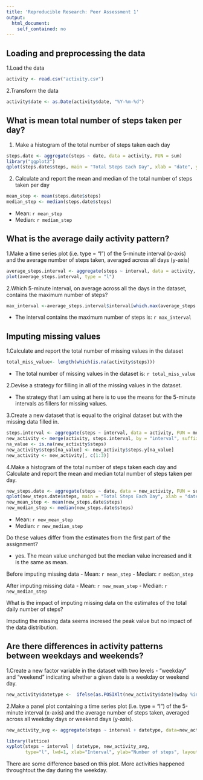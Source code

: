 ```yaml
---
title: 'Reproducible Research: Peer Assessment 1'
output:
  html_document:
    self_contained: no
---
```


## Loading and preprocessing the data

1.Load the data 
```r
activity <- read.csv("activity.csv")
```

2.Transform the data 
```r
activity$date <- as.Date(activity$date, "%Y-%m-%d")
```

## What is mean total number of steps taken per day?


1. Make a histogram of the total number of steps taken each day
```r
steps.date <- aggregate(steps ~ date, data = activity, FUN = sum)
library("ggplot2")
qplot(steps.date$steps, main = "Total Steps Each Day", xlab = "date", ylab = "steps")
```

2. Calculate and report the mean and median of the total number of steps taken per day
```r
mean_step <- mean(steps.date$steps)
median_step <- median(steps.date$steps)
```
- Mean: `r mean_step`
- Median: `r median_step`

## What is the average daily activity pattern?

1.Make a time series plot (i.e. type = "l") of the 5-minute interval (x-axis) and the average number of steps taken, averaged across all days (y-axis)
```r
average_steps.interval <- aggregate(steps ~ interval, data = activity, FUN = mean)
plot(average_steps.interval, type = "l")
```

2.Which 5-minute interval, on average across all the days in the dataset, contains the maximum number of steps?
```r
max_interval <-average_steps.interval$interval[which.max(average_steps.interval$steps)]
```

- The interval contains the maximum number of steps is: `r max_interval`

## Imputing missing values

1.Calculate and report the total number of missing values in the dataset 

```r
total_miss_value<- length(which(is.na(activity$steps)))
```

- The total number of missing values in the dataset is: `r total_miss_value` 

2.Devise a strategy for filling in all of the missing values in the dataset.
      
- The strategy that I am using at here is to use the means for the 5-minute intervals as fillers for missing values.

3.Create a new dataset that is equal to the original dataset but with the missing data filled in.
```r
steps.interval <- aggregate(steps ~ interval, data = activity, FUN = mean)
new_activity <- merge(activity, steps.interval, by = "interval", suffixes = c("", ".y"))
na_value <- is.na(new_activity$steps)
new_activity$steps[na_value] <- new_activity$steps.y[na_value]
new_activity <- new_activity[, c(1:3)]
```


4.Make a histogram of the total number of steps taken each day and Calculate and report the mean and median total number of steps taken per day.

```r
new_steps.date <- aggregate(steps ~ date, data = new_activity, FUN = sum)
qplot(new_steps.date$steps, main = "Total Steps Each Day", xlab = "date", ylab = "steps")
new_mean_step <- mean(new_steps.date$steps)
new_median_step <- median(new_steps.date$steps)
```
- Mean: `r new_mean_step`
- Median: `r new_median_step`

Do these values differ from the estimates from the first part of the assignment? 

- yes.  The mean value unchanged but the median value increased and it is the same as mean.
  
Before imputing missing data
- Mean: `r mean_step`
- Median: `r median_step`

After imputing missing data
- Mean: `r new_mean_step`
- Median: `r new_median_step`
  
  
  
What is the impact of imputing missing data on the estimates of the total daily number of steps?
  
  Imputing the missing data seems incresed the peak value but no impact of the data distribution.
  
## Are there differences in activity patterns between weekdays and weekends?

1.Create a new factor variable in the dataset with two levels - "weekday" and "weekend" indicating whether a given date is a weekday or weekend day.

```r
new_activity$datetype <-  ifelse(as.POSIXlt(new_activity$date)$wday %in% c(0,6), 'weekend', 'weekday')
```

2.Make a panel plot containing a time series plot (i.e. type = "l") of the 5-minute interval (x-axis) and the average number of steps taken, averaged across all weekday days or weekend days (y-axis).

```r
new_activity_avg <- aggregate(steps ~ interval + datetype, data=new_activity, mean)

library(lattice)
xyplot(steps ~ interval | datetype, new_activity_avg, 
       type="l", lwd=1, xlab="Interval", ylab="Number of steps", layout=c(1,2))
```
There are some difference based on this plot.  More activities happened throughtout the day during the weekday.